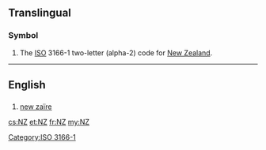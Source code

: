 {{also|nz|NZ|.nz|N.Z.}}
==Translingual==

===Symbol===
{{head|mul|symbol}}
# The [[ISO]] 3166-1 two-letter (alpha-2) code for [[New Zealand]].

[[Category:ISO 3166-1]]
----

==English==

==={{abbreviation-old|en}}===
{{head|en}}

# [[new zaïre]]

[[cs:NZ]]
[[et:NZ]]
[[fr:NZ]]
[[my:NZ]]